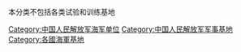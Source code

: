 {{Catmore|海军基地#中国人民解放军}}
本分类不包括各类试验和训练基地
[[Category:中国人民解放军海军单位|Category:中国人民解放军海军单位]]
[[Category:中国人民解放军军事基地|Category:中国人民解放军军事基地]]
[[Category:各國海軍基地|Category:各國海軍基地]]